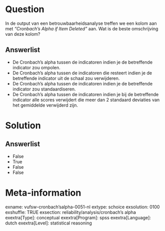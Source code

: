 Question
========
In de output van een betrouwbaarheidsanalyse treffen we een kolom aan
met *“Cronbach’s Alpha if Item Deleted”* aan. Wat is de beste
omschrijving van deze kolom?

Answerlist
----------
* De Cronbach’s alpha tussen de indicatoren indien je de betreffende
  indicator zou ompolen.
* De Cronbach’s alpha tussen de indicatoren die resteert indien je de
  betreffende indicator uit de schaal zou verwijderen.
* De Cronbach’s alpha tussen de indicatoren indien je de betreffende
  indicator zou standaardiseren.
* De Cronbach’s alpha tussen de indicatoren indien je bij de betreffende
  indicator alle scores verwijdert die meer dan 2 standaard deviaties van
  het gemiddelde verwijderd zijn.

Solution
========










Answerlist
----------
* False
* True
* False
* False

Meta-information
================
exname: vufsw-cronbach'salpha-0051-nl
extype: schoice
exsolution: 0100
exshuffle: TRUE
exsection: reliability/analysis/cronbach's alpha
exextra[Type]: conceptual
exextra[Program]: spss
exextra[Language]: dutch
exextra[Level]: statistical reasoning

